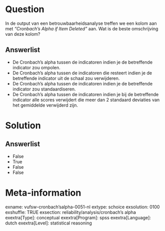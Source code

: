 Question
========
In de output van een betrouwbaarheidsanalyse treffen we een kolom aan
met *“Cronbach’s Alpha if Item Deleted”* aan. Wat is de beste
omschrijving van deze kolom?

Answerlist
----------
* De Cronbach’s alpha tussen de indicatoren indien je de betreffende
  indicator zou ompolen.
* De Cronbach’s alpha tussen de indicatoren die resteert indien je de
  betreffende indicator uit de schaal zou verwijderen.
* De Cronbach’s alpha tussen de indicatoren indien je de betreffende
  indicator zou standaardiseren.
* De Cronbach’s alpha tussen de indicatoren indien je bij de betreffende
  indicator alle scores verwijdert die meer dan 2 standaard deviaties van
  het gemiddelde verwijderd zijn.

Solution
========










Answerlist
----------
* False
* True
* False
* False

Meta-information
================
exname: vufsw-cronbach'salpha-0051-nl
extype: schoice
exsolution: 0100
exshuffle: TRUE
exsection: reliability/analysis/cronbach's alpha
exextra[Type]: conceptual
exextra[Program]: spss
exextra[Language]: dutch
exextra[Level]: statistical reasoning

